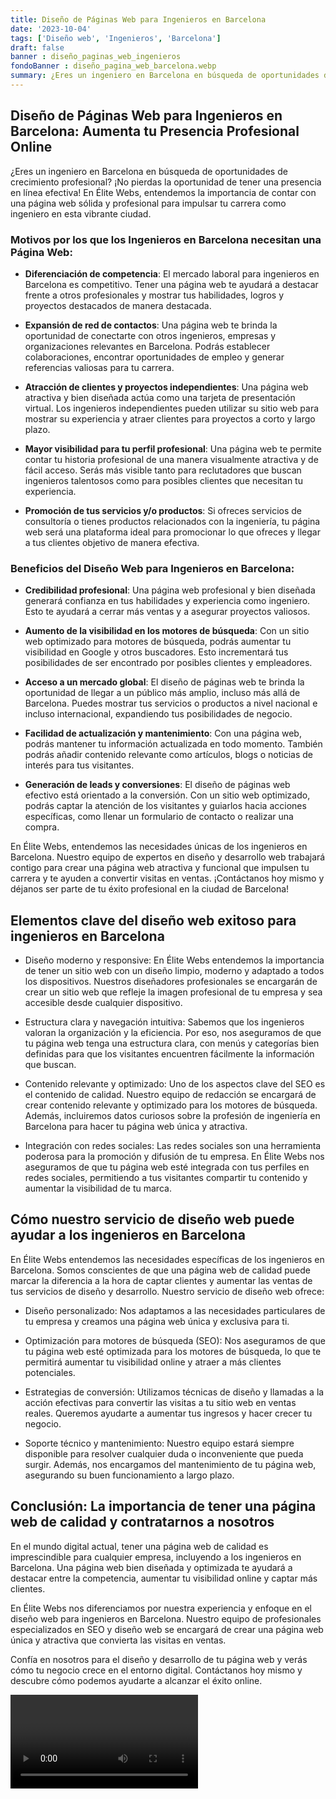 ```yaml
---
title: Diseño de Páginas Web para Ingenieros en Barcelona
date: '2023-10-04'
tags: ['Diseño web', 'Ingenieros', 'Barcelona']
draft: false
banner : diseño_paginas_web_ingenieros
fondoBanner : diseño_pagina_web_barcelona.webp
summary: ¿Eres un ingeniero en Barcelona en búsqueda de oportunidades de crecimiento profesional? ¡No pierdas la oportunidad de tener una presencia en línea efectiva! En Élite Webs, entendemos la importancia de contar con una página web sólida y profesional para impulsar tu carrera como ingeniero en esta vibrante ciudad.
---
```


## Diseño de Páginas Web para Ingenieros en Barcelona: Aumenta tu Presencia Profesional Online

¿Eres un ingeniero en Barcelona en búsqueda de oportunidades de crecimiento profesional? ¡No pierdas la oportunidad de tener una presencia en línea efectiva! En Élite Webs, entendemos la importancia de contar con una página web sólida y profesional para impulsar tu carrera como ingeniero en esta vibrante ciudad.

### Motivos por los que los Ingenieros en Barcelona necesitan una Página Web:

- **Diferenciación de competencia**: El mercado laboral para ingenieros en Barcelona es competitivo. Tener una página web te ayudará a destacar frente a otros profesionales y mostrar tus habilidades, logros y proyectos destacados de manera destacada.

- **Expansión de red de contactos**: Una página web te brinda la oportunidad de conectarte con otros ingenieros, empresas y organizaciones relevantes en Barcelona. Podrás establecer colaboraciones, encontrar oportunidades de empleo y generar referencias valiosas para tu carrera.

- **Atracción de clientes y proyectos independientes**: Una página web atractiva y bien diseñada actúa como una tarjeta de presentación virtual. Los ingenieros independientes pueden utilizar su sitio web para mostrar su experiencia y atraer clientes para proyectos a corto y largo plazo.

- **Mayor visibilidad para tu perfil profesional**: Una página web te permite contar tu historia profesional de una manera visualmente atractiva y de fácil acceso. Serás más visible tanto para reclutadores que buscan ingenieros talentosos como para posibles clientes que necesitan tu experiencia.

- **Promoción de tus servicios y/o productos**: Si ofreces servicios de consultoría o tienes productos relacionados con la ingeniería, tu página web será una plataforma ideal para promocionar lo que ofreces y llegar a tus clientes objetivo de manera efectiva.

### Beneficios del Diseño Web para Ingenieros en Barcelona:

- **Credibilidad profesional**: Una página web profesional y bien diseñada generará confianza en tus habilidades y experiencia como ingeniero. Esto te ayudará a cerrar más ventas y a asegurar proyectos valiosos.

- **Aumento de la visibilidad en los motores de búsqueda**: Con un sitio web optimizado para motores de búsqueda, podrás aumentar tu visibilidad en Google y otros buscadores. Esto incrementará tus posibilidades de ser encontrado por posibles clientes y empleadores.

- **Acceso a un mercado global**: El diseño de páginas web te brinda la oportunidad de llegar a un público más amplio, incluso más allá de Barcelona. Puedes mostrar tus servicios o productos a nivel nacional e incluso internacional, expandiendo tus posibilidades de negocio.

- **Facilidad de actualización y mantenimiento**: Con una página web, podrás mantener tu información actualizada en todo momento. También podrás añadir contenido relevante como artículos, blogs o noticias de interés para tus visitantes.

- **Generación de leads y conversiones**: El diseño de páginas web efectivo está orientado a la conversión. Con un sitio web optimizado, podrás captar la atención de los visitantes y guiarlos hacia acciones específicas, como llenar un formulario de contacto o realizar una compra.

En Élite Webs, entendemos las necesidades únicas de los ingenieros en Barcelona. Nuestro equipo de expertos en diseño y desarrollo web trabajará contigo para crear una página web atractiva y funcional que impulsen tu carrera y te ayuden a convertir visitas en ventas. ¡Contáctanos hoy mismo y déjanos ser parte de tu éxito profesional en la ciudad de Barcelona!

<GifSeo />

<Cta />

## Elementos clave del diseño web exitoso para ingenieros en Barcelona

- Diseño moderno y responsive: En Élite Webs entendemos la importancia de tener un sitio web con un diseño limpio, moderno y adaptado a todos los dispositivos. Nuestros diseñadores profesionales se encargarán de crear un sitio web que refleje la imagen profesional de tu empresa y sea accesible desde cualquier dispositivo.

- Estructura clara y navegación intuitiva: Sabemos que los ingenieros valoran la organización y la eficiencia. Por eso, nos aseguramos de que tu página web tenga una estructura clara, con menús y categorías bien definidas para que los visitantes encuentren fácilmente la información que buscan.

- Contenido relevante y optimizado: Uno de los aspectos clave del SEO es el contenido de calidad. Nuestro equipo de redacción se encargará de crear contenido relevante y optimizado para los motores de búsqueda. Además, incluiremos datos curiosos sobre la profesión de ingeniería en Barcelona para hacer tu página web única y atractiva.

- Integración con redes sociales: Las redes sociales son una herramienta poderosa para la promoción y difusión de tu empresa. En Élite Webs nos aseguramos de que tu página web esté integrada con tus perfiles en redes sociales, permitiendo a tus visitantes compartir tu contenido y aumentar la visibilidad de tu marca.

## Cómo nuestro servicio de diseño web puede ayudar a los ingenieros en Barcelona

En Élite Webs entendemos las necesidades específicas de los ingenieros en Barcelona. Somos conscientes de que una página web de calidad puede marcar la diferencia a la hora de captar clientes y aumentar las ventas de tus servicios de diseño y desarrollo. Nuestro servicio de diseño web ofrece:

- Diseño personalizado: Nos adaptamos a las necesidades particulares de tu empresa y creamos una página web única y exclusiva para ti.

- Optimización para motores de búsqueda (SEO): Nos aseguramos de que tu página web esté optimizada para los motores de búsqueda, lo que te permitirá aumentar tu visibilidad online y atraer a más clientes potenciales.

- Estrategias de conversión: Utilizamos técnicas de diseño y llamadas a la acción efectivas para convertir las visitas a tu sitio web en ventas reales. Queremos ayudarte a aumentar tus ingresos y hacer crecer tu negocio.

- Soporte técnico y mantenimiento: Nuestro equipo estará siempre disponible para resolver cualquier duda o inconveniente que pueda surgir. Además, nos encargamos del mantenimiento de tu página web, asegurando su buen funcionamiento a largo plazo.

## Conclusión: La importancia de tener una página web de calidad y contratarnos a nosotros

En el mundo digital actual, tener una página web de calidad es imprescindible para cualquier empresa, incluyendo a los ingenieros en Barcelona. Una página web bien diseñada y optimizada te ayudará a destacar entre la competencia, aumentar tu visibilidad online y captar más clientes.

En Élite Webs nos diferenciamos por nuestra experiencia y enfoque en el diseño web para ingenieros en Barcelona. Nuestro equipo de profesionales especializados en SEO y diseño web se encargará de crear una página web única y atractiva que convierta las visitas en ventas.

Confía en nosotros para el diseño y desarrollo de tu página web y verás cómo tu negocio crece en el entorno digital. Contáctanos hoy mismo y descubre cómo podemos ayudarte a alcanzar el éxito online.

<Video />

<CtaBot job='Ingenieros' city='Barcelona'/>

<Gmaps query='Barcelona+españa+maps' />